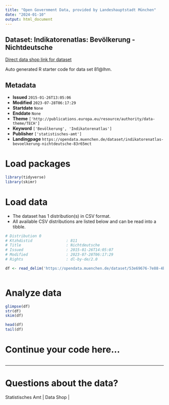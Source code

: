 ```yaml
---
title: "Open Government Data, provided by Landeshauptstadt München"
date: "2024-01-10"
output: html_document
---
```


## Dataset: Indikatorenatlas: Bevölkerung - Nichtdeutsche

[Direct data shop link for dataset](https://opendata.muenchen.de/dataset/indikatorenatlas-bevoelkerung-nichtdeutsche-83r65mct)

Auto generated R starter code for data set 81@lhm.

## Metadata

- **Issued** `2015-01-26T13:05:06`
- **Modified** `2023-07-28T06:17:29`
- **Startdate** `None`
- **Enddate** `None`
- **Theme** `['http://publications.europa.eu/resource/authority/data-theme/TECH']`
- **Keyword** `['Bevölkerung', 'Indikatorenatlas']`
- **Publisher** `['statistisches-amt']`
- **Landingpage** `https://opendata.muenchen.de/dataset/indikatorenatlas-bevoelkerung-nichtdeutsche-83r65mct`


# Load packages

```r

library(tidyverse)
library(skimr)

```

# Load data

-   The dataset has 1 distribution(s) in CSV format.
-   All available CSV distributions are listed below and can be read into a tibble.

```r

# Distribution 0
# Ktzhdistid               : 811
# Title                    : Nichtdeutsche
# Issued                   : 2015-01-26T14:05:07
# Modified                 : 2023-07-28T06:17:29
# Rights                   : dl-by-de/2.0

df <- read_delim('https://opendata.muenchen.de/dataset/53e69676-7e88-4b5e-9745-b86a19232514/resource/5185a8bc-5368-4181-a5e6-cab4beae8551/download/indikat_bevoelkerung_nichtdeutsche_240723.csv')



```

# Analyze data

```r

glimpse(df)
str(df)
skim(df)

head(df)
tail(df)

```

# Continue your code here...

```r

```

------------------------------------------------------------------------

# Questions about the data?

Statistisches Amt | Data Shop | 
